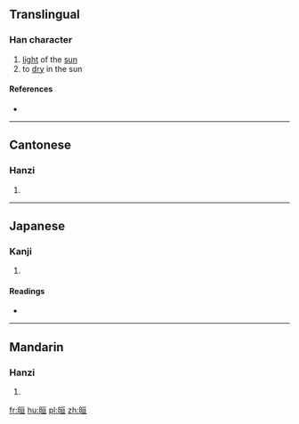 ==Translingual==

===Han character===
{{Han char|rn=72|rad=日|as=06|sn=10|four=6101<sub>6</sub>|canj=日一日一 (AMAM)|ids=⿰[[日]][[亘]]}}

# [[light]] of the [[sun]]
# to [[dry]] in the sun

====References====
* {{Han ref|kx=0494.260|dkj=13893|dj=0860.030|hdz=21506.040|uh=6645|ud=26181|bh=AECF|bd=44751}}

----

==Cantonese==

===Hanzi===
{{yue-hanzi|jyut=|y=syun2}}

# {{defn|lang=yue|sort=日06}}

----

==Japanese==

===Kanji===
{{ja-kanji|grade=|rs=日06}}

# {{defn|lang=ja|sort=日06}}

====Readings====
* {{ja-readings|on=[[けん]] (ken), [[かん]] (kan)|kun=[[あきらか]] (akiraka)}}

----

==Mandarin==

===Hanzi===
{{cmn-hanzi|pin=[[xuān]] ([[xuan1]])|wg=hsüan<sup>1</sup>}}

# {{defn|lang=cmn|sort=日06}}

[[fr:晅]]
[[hu:晅]]
[[pl:晅]]
[[zh:晅]]